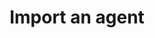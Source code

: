 ---
title: 'Import an agent'
openapi: POST /v1/agents/import
description: "API endpoint to import an agent from an external source or configuration file."
---